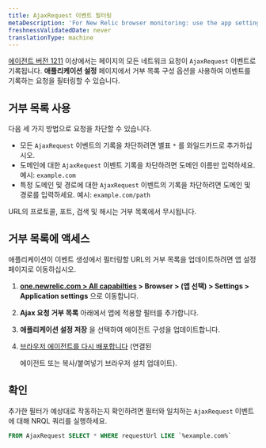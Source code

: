 ```yaml
---
title: AjaxRequest 이벤트 필터링
metaDescription: 'For New Relic browser monitoring: use the app settings page to filter which network calls are recorded as AjaxRequest events.'
freshnessValidatedDate: never
translationType: machine
---
```


[에이전트 버전 1211](https://docs.newrelic.com/docs/release-notes/new-relic-browser-release-notes/browser-agent-release-notes/) 이상에서는 페이지의 모든 네트워크 요청이 `AjaxRequest` 이벤트로 기록됩니다. **애플리케이션 설정** 페이지에서 거부 목록 구성 옵션을 사용하여 이벤트를 기록하는 요청을 필터링할 수 있습니다.

## 거부 목록 사용

다음 세 가지 방법으로 요청을 차단할 수 있습니다.

* 모든 `AjaxRequest` 이벤트의 기록을 차단하려면 별표 `*` 를 와일드카드로 추가하십시오.
* 도메인에 대한 `AjaxRequest` 이벤트 기록을 차단하려면 도메인 이름만 입력하세요. 예시: `example.com`
* 특정 도메인 및 경로에 대한 `AjaxRequest` 이벤트의 기록을 차단하려면 도메인 및 경로를 입력하세요. 예시: `example.com/path`

URL의 프로토콜, 포트, 검색 및 해시는 거부 목록에서 무시됩니다.

## 거부 목록에 액세스

애플리케이션이 이벤트 생성에서 필터링할 URL의 거부 목록을 업데이트하려면 앱 설정 페이지로 이동하십시오.

1. **[one.newrelic.com > All capabilties](https://one.newrelic.com/all-capabilities) > Browser > (앱 선택) > Settings > Application settings** 으로 이동합니다.

2. **Ajax 요청 거부 목록** 아래에서 앱에 적용할 필터를 추가합니다.

3. **애플리케이션 설정 저장** 을 선택하여 에이전트 구성을 업데이트합니다.

4. [브라우저 에이전트를 다시 배포합니다](/docs/browser/new-relic-browser/installation/upgrade-browser-agent) (연결된

   <InlinePopover type="apm"/>

   에이전트 또는 복사/붙여넣기 브라우저 설치 업데이트).

## 확인

추가한 필터가 예상대로 작동하는지 확인하려면 필터와 일치하는 `AjaxRequest` 이벤트에 대해 NRQL 쿼리를 실행하세요.

```sql
FROM AjaxRequest SELECT * WHERE requestUrl LIKE `%example.com%`
```